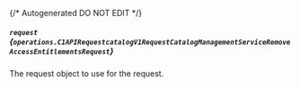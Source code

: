 {/* Autogenerated DO NOT EDIT  */}

##### `request` *{`operations.C1APIRequestcatalogV1RequestCatalogManagementServiceRemoveAccessEntitlementsRequest`}*
The request object to use for the request.

<Collapsible openLabel={Labels.showProperties} closeLabel={Labels.hideProperties}>
  <C1APIRequestcatalogV1RequestCatalogManagementServiceRemoveAccessEntitlementsRequest />
</Collapsible>

